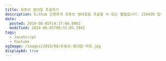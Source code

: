 ```yaml
---
title: 유튜브 썸네일 추출하기
description: Github 간편하게 유튜브 썸네일을 추출할 수 있는 웹앱입니다. 220428 업데이트 모든 썸네일 크기 렌더링하도록 수정 Shorts 썸네일 추출할 수 있도록 업데이트 210222 업데이트 png 이미지 제거 추출 버튼 클릭할 때마다 html 구조를 초기화하지 않도록 수정 original.jpg가 없는 이미지는 maxresdefault.jpg 출력 링크에 시간 등 옵션이 들어있을 때 썸네일이 제대로 출력되지 않던 오류 수정 Export Thumbnails 사용법
date:
  posted: 2019-08-05T14:37:00.000Z
  modified: 2024-06-01T00:51:05.194Z
tags:
  - JavaScript
  - Youtube
ogImage: /images/2019/08/유튜브-썸네일-저장.jpg
displayAd: true
---
```


<style dangerouslySetInnerHTML={{ __html: ".form{display:flex;max-width:700px;margin:0 auto}.form__input{width:100%;border:1px solid #aaa;border-radius:30px;outline:0;padding:.2rem .5rem}.form__submit{display:inline-block;margin-left:10px;padding:.2rem .5rem;border:none;border-radius:4px;box-shadow:#aaa 0 0 0 2px inset;flex-shrink:0;text-decoration:none;text-align:center;cursor:pointer}@media (any-hover: hover){.form__submit{transition:color .2s cubic-bezier(.39,.5,.15,1.36),box-shadow .2s cubic-bezier(.39,.5,.15,1.36)}.form__submit:hover{color:#fff;box-shadow:#aaa 0 0 0 40px inset}}.result{position:relative;display:inline-block;width:clamp(0px,100%,calc(1280px + 2rem));margin:1rem auto 0;padding:1rem;border:1px solid rgba(0,0,0,.35);text-align:center}.result__title{position:absolute;top:0;left:50%;padding:0 10px;background-color:var(--bg-color);transform:translate3d(-50%,-50%,0)}.result__thumbnail{display:flex;flex-direction:column;gap:1rem}.result__thumbnail img{max-width:100%}" }} />
<form className="form">
    <input type="text" className="form__input" name="uri" placeholder="URI of Youtube video" />
    <button type="submit" className="form__submit">Export</button>
</form>
<div className="result" style={{ display: "none" }}>
    <div className="result__title">Thumbnails</div>
    <div className="result__thumbnail"></div>
</div>
<script src="/youtube-thumbnail-extractor/v2.js" defer />

---

[Github](https://github.com/marshallku/Youtube-Thumbnail-Downloader)

간편하게 유튜브 썸네일을 추출할 수 있는 웹앱입니다.

---

### 사용법

1. 추출하고 싶은 비디오의 링크를 "URI of Youtube video"라 적힌 칸에 붙여 넣습니다.
2. "Export" 버튼을 클릭합니다.
3. 추출된 이미지를 우클릭합니다.
4. "다른 이름으로 이미지 저장"을 클릭한 후 저장합니다. (참고: 아래에 있는 이미지일수록 크기가 작습니다)

---

220428 업데이트

* 모든 썸네일 크기 렌더링하도록 수정
* Shorts 썸네일 추출할 수 있도록 업데이트

210222 업데이트

* png 이미지 제거
* 추출 버튼 클릭할 때마다 html 구조를 초기화하지 않도록 수정
* original.jpg가 없는 이미지는 maxresdefault.jpg 출력
* 링크에 시간 등 옵션이 들어있을 때 썸네일이 제대로 출력되지 않던 오류 수정

